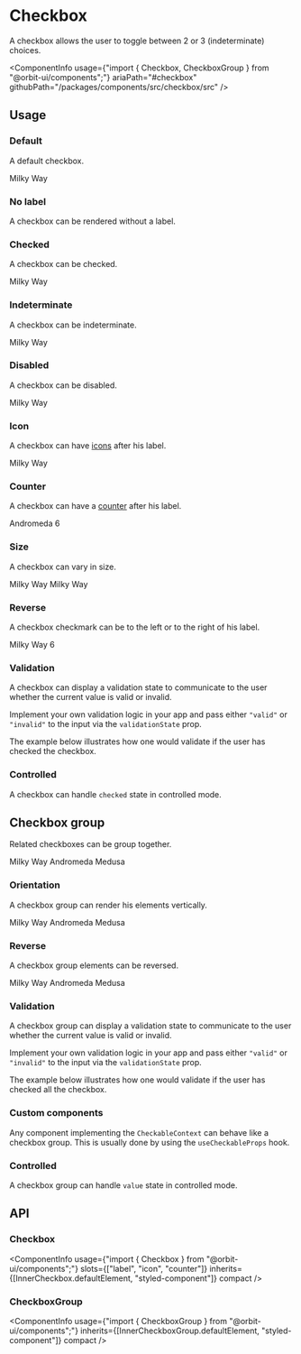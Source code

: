 
<Meta
    title="Components/Checkbox"
    id="checkbox"
/>

# Checkbox

<Tagline>A checkbox allows the user to toggle between 2 or 3 (indeterminate) choices.</Tagline>

<ComponentInfo
    usage={"import { Checkbox, CheckboxGroup } from \"@orbit-ui/components\";"}
    ariaPath="#checkbox"
    githubPath="/packages/components/src/checkbox/src"
/>

## Usage

### Default

A default checkbox.

<Preview>
    <Story name="default">
        <Checkbox>Milky Way</Checkbox>
    </Story>
</Preview>

### No label

A checkbox can be rendered without a label.

<Preview>
    <Story name="no label">
        <Checkbox aria-label="Milky Way" />
    </Story>
</Preview>

### Checked

A checkbox can be checked.

<Preview>
    <Story name="checked">
        <Checkbox defaultChecked>Milky Way</Checkbox>
    </Story>
</Preview>

### Indeterminate

A checkbox can be indeterminate.

<Preview>
    <Story name="indeterminate">
        <Checkbox defaultIndeterminate>Milky Way</Checkbox>
    </Story>
</Preview>

### Disabled

A checkbox can be disabled.

<Preview>
    <Story name="disabled">
        <Checkbox disabled>Milky Way</Checkbox>
    </Story>
</Preview>

### Icon

A checkbox can have [icons](?path=/docs/icon-gallery--page) after his label.

<Preview>
    <Story name="icon">
        <Checkbox>
            <Text>Milky Way</Text>
            <InfoIcon />
        </Checkbox>
    </Story>
</Preview>

### Counter

A checkbox can have a [counter](?path=/docs/counter--default-story) after his label.

<Preview>
    <Story name="counter">
        <Checkbox>
            <Text>Andromeda</Text>
            <Counter>6</Counter>
        </Checkbox>
    </Story>
</Preview>

### Size

A checkbox can vary in size.

<Preview>
    <Story name="size">
        <Inline alignY="center">
            <Checkbox size="sm">Milky Way</Checkbox>
            <Checkbox>Milky Way</Checkbox>
        </Inline>
    </Story>
</Preview>

### Reverse

A checkbox checkmark can be to the left or to the right of his label.

<Preview>
    <Story name="reverse">
        <Checkbox reverse>
            <Text>Milky Way</Text>
            <InfoIcon />
            <Counter variant="divider">6</Counter>
        </Checkbox>
    </Story>
</Preview>

### Validation

A checkbox can display a validation state to communicate to the user whether the current value is valid or invalid.

Implement your own validation logic in your app and pass either `"valid"` or `"invalid"` to the input via the `validationState` prop.

The example below illustrates how one would validate if the user has checked the checkbox.

<Preview filePath="/checkbox/docs/CheckedValidation" />

### Controlled

A checkbox can handle `checked` state in controlled mode.

<Preview filePath="/checkbox/docs/ControlledCheckbox" />

## Checkbox group

Related checkboxes can be group together.

<Preview>
    <Story name="checkbox group">
        <CheckboxGroup>
            <Checkbox value="milky-way">Milky Way</Checkbox>
            <Checkbox value="andromeda">Andromeda</Checkbox>
            <Checkbox value="medusa">Medusa</Checkbox>
        </CheckboxGroup>
    </Story>
</Preview>

### Orientation

A checkbox group can render his elements vertically.

<Preview>
    <Story name="checkbox group orientation">
        <CheckboxGroup orientation="vertical">
            <Checkbox value="milky-way" >Milky Way</Checkbox>
            <Checkbox value="andromeda">Andromeda</Checkbox>
            <Checkbox value="medusa">Medusa</Checkbox>
        </CheckboxGroup>
    </Story>
</Preview>

### Reverse

A checkbox group elements can be reversed.

<Preview>
    <Story name="checkbox group reverse">
        <CheckboxGroup reverse>
            <Checkbox value="milky-way" >Milky Way</Checkbox>
            <Checkbox value="andromeda">Andromeda</Checkbox>
            <Checkbox value="medusa">Medusa</Checkbox>
        </CheckboxGroup>
    </Story>
</Preview>

### Validation

A checkbox group can display a validation state to communicate to the user whether the current value is valid or invalid.

Implement your own validation logic in your app and pass either `"valid"` or `"invalid"` to the input via the `validationState` prop.

The example below illustrates how one would validate if the user has checked all the checkbox.

<Preview filePath="/checkbox/docs/AllCheckedValidation" />

### Custom components

Any component implementing the `CheckableContext` can behave like a checkbox group. This is usually done by using the `useCheckableProps` hook.

<Preview filePath="/checkbox/docs/CustomGroup" />

### Controlled

A checkbox group can handle `value` state in controlled mode.

<Preview filePath="/checkbox/docs/ControlledCheckboxGroup" />

## API

### Checkbox

<ComponentInfo
    usage={"import { Checkbox } from \"@orbit-ui/components\";"}
    slots={["label", "icon", "counter"]}
    inherits={[InnerCheckbox.defaultElement, "styled-component"]}
    compact
/>

<ArgsTable of={InnerCheckbox} sort="alpha" />

### CheckboxGroup

<ComponentInfo
    usage={"import { CheckboxGroup } from \"@orbit-ui/components\";"}
    inherits={[InnerCheckboxGroup.defaultElement, "styled-component"]}
    compact
/>

<ArgsTable of={InnerCheckboxGroup} sort="alpha" />
